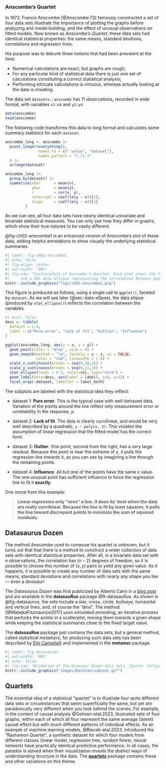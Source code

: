 ### Anscombe's Quartet

In 1973, Francis Anscombe [@Anscombe:73] famously constructed a set of four data sets
illustrate the importance of plotting the graphs before analyzing and model building, and the effect of unusual observations on fitted models.
Now known as _Anscombe's Quartet_, these data sets had identical statistical properties: the same
means, standard devitions, correlations and regression lines. 

His purpose was to debunk three notions that had been prevalent at the time:

*  Numerical calculations are exact, but graphs are rough;
* For any particular kind of statistical data there is just one set of calculations constituting a correct statistical analysis;
* Performing intricate calculations is virtuous, whereas actually looking at the data is cheating.

The data set `datasets::anscombe` has 11 observations, recorded in wide format,
with variables `x1:x4` and `y1:y4`.
```r
data(anscombe) 
head(anscombe)
```

The following code transforms this data to long format and calculates some summary statistics
for each `dataset`.


```r
anscombe_long <- anscombe |> 
  pivot_longer(everything(), 
               names_to = c(".value", "dataset"), 
               names_pattern = "(.)(.)"
  ) |>
  arrange(dataset)

anscombe_long |>
  group_by(dataset) |>
  summarise(xbar      = mean(x),
            ybar      = mean(y),
            r         = cor(x, y),
            intercept = coef(lm(y ~ x))[1],
            slope     = coef(lm(y ~ x))[2]
         )
```
As we can see, all four data sets have nearly identical univariate and bivariate statistical
measures. You can only see how they differ in graphs, which show their true natures to be vastly
different.

@fig-ch02-anscombe1 is an enhanced version of Anscombe's plot of these data, adding
helpful annotations to show visually the underlying statistical summaries.

```r
#| label: fig-ch02-anscombe1
#| echo: false
#| fig-align: center
#| out-width: "90%"
#| fig-cap: "Scatterplots of Anscombe's Quartet. Each plot shows the fitted regression line
#|     and a 68% data ellipse representing the correlation between $x$ and $y$. "
knitr::include_graphics("figs/ch02-anscombe1.png")
```

This figure is produced as follows, using a single call to `ggplot()`, faceted by `dataset`.
As we will see later (@sec-data-ellipse), the data ellipse (produced by `stat_ellipse()`)
reflects the correlation between the variables.

```r
#| eval: false
desc <- tibble(
  dataset = 1:4,
  label = c("Pure error", "Lack of fit", "Outlier", "Influence")
)

ggplot(anscombe_long, aes(x = x, y = y)) +
  geom_point(color = "blue", size = 4) +
  geom_smooth(method = "lm", formula = y ~ x, se = FALSE,
              color = "red", linewidth = 1.5) +
  scale_x_continuous(breaks = seq(0,20,2)) +
  scale_y_continuous(breaks = seq(0,12,2)) +
  stat_ellipse(level = 0.5, color=col, type="norm") +
  geom_label(data=desc, aes(label = label), x=6, y=12) +
  facet_wrap(~dataset, labeller = label_both) 
```

The subplots are labeled with the statistical idea they reflect:

* dataset 1: **Pure error**. This is the typical case with well-behaved data. Variation of the points around the line reflect only measurement error or unreliability in the response, $y$.

* dataset 2: **Lack of fit**. The data is clearly curvilinear, and would be very well described by a quadratic, `y ~ poly(x, 2)`. This violates the assumption of linear regression that the fitted model has the correct form.

* dataset 3: **Outlier**. One point, second from the right, has a very large residual. Because this point is near the extreme of $x$, it pulls the regression line towards it, as you can see by imagining a line through the remaining points.

* dataset 4: **Influence**. All but one of the points have the same $x$ value. The one unusual point has sufficient influence to force the regression line to fit it **exactly**.

One moral from this example:

> **Linear regression only "sees" a line. It does its' best when the data are really curvilinear. Because the line is fit by least squares, it pulls the line toward discrepant points to minimize the sum of squared residuals.**


::: {.callout-note}
## Datasaurus Dozen

The method Anscombe used to compose his quartet is unknown, but it turns out that that there is
a method to construct a wider collection of data sets with identical statistical properties.
After all, in a bivariate data set with $n$ observations, the correlation
has $(n-2)$ degrees of freedom, so it is possible to choose this number of $(x, y)$
pairs to yield any given value.
As it happens, it is possible to create any number of data sets with the same means, 
standard deviations and correlations with nearly any shape you like --- even a dinosaur!

The _Datasaurus Dozen_ was first publicized by Alberto Cairo in a [blog post](http://www.thefunctionalart.com/2016/08/download-datasaurus-never-trust-summary.html)
and are available in the **datasauRus** package @R-datasauRus.
As shown in @fig-datasaurus, the sets include a star, cross, circle, bullseye,
horizontal and vertical lines, and, of course the "dino".
The method [@MatejkaFitzmaurice2017] uses _simulated annealing_, an iterative process that
perturbs the points in a scatterplot, moving them towards a given shape while keeping the statistical summaries close to the fixed target value. 

The **datasauRus** package just contains the data sets, but
a general method, called _statistical metamers_,
for producing such data sets has been described by [Elio Campitelli](https://eliocamp.github.io/codigo-r/en/2019/01/statistical-metamerism/)
and implemented in the **metamer** package.
:::

```r
#| label: fig-datasaurus
#| out-width: "90%"
#| echo: false
#| fig-cap: "Animation of the Dinosaur Dozen data sets. Source: [https://youtu.be/It4UA75z_KQ](https://youtu.be/It4UA75z_KQ)"
knitr::include_graphics("images/DataSaurusDozen.gif")
```


::: {.callout-note}
## Quartets

The essential idea of a statistical "quartet" is to illustrate four quite different data sets
or circumstances that seem superficially the same, but yet are paradoxically very different
when you look behind the scenes.
For example, in the context of causal analysis @Gelman-etal:2023, illustrated
sets of four graphs, within each of which 
all four represent the same average (latent) causal effect but with
much different patterns of individual effects.
As an example of machine learning models, @Biecek-etal:2023, introduced the "Rashamon Quartet",
a synthetic dataset for which four models from different classes 
(linear model, regression tree, random forest, neural network)
have practically identical predictive performance.
In all cases, the paradox is solved when
their visualization reveals the distinct ways
of understanding structure in the data.
The [**quartets**](https://r-causal.github.io/quartets/) package contains these and other variations on this theme.
:::


